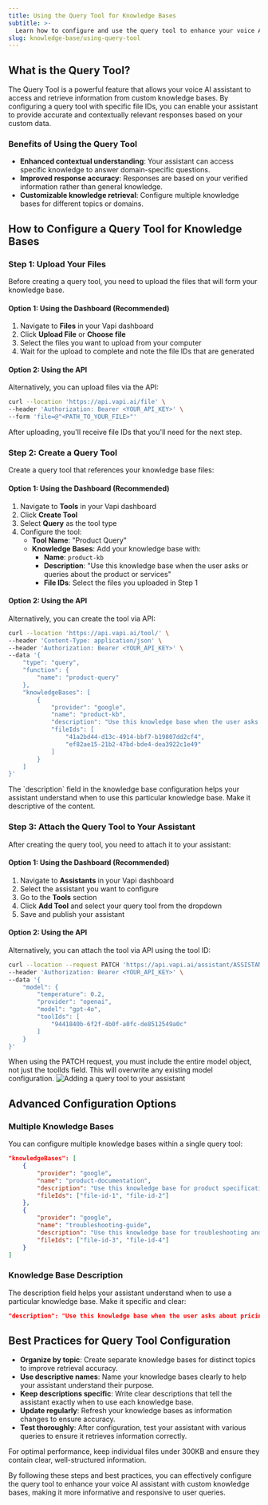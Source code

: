 ```yaml
---
title: Using the Query Tool for Knowledge Bases
subtitle: >-
  Learn how to configure and use the query tool to enhance your voice AI assistants with custom knowledge bases.
slug: knowledge-base/using-query-tool
---
```


## **What is the Query Tool?**

The Query Tool is a powerful feature that allows your voice AI assistant to access and retrieve information from custom knowledge bases. By configuring a query tool with specific file IDs, you can enable your assistant to provide accurate and contextually relevant responses based on your custom data.

### **Benefits of Using the Query Tool**

- **Enhanced contextual understanding**: Your assistant can access specific knowledge to answer domain-specific questions.
- **Improved response accuracy**: Responses are based on your verified information rather than general knowledge.
- **Customizable knowledge retrieval**: Configure multiple knowledge bases for different topics or domains.

## **How to Configure a Query Tool for Knowledge Bases**

### **Step 1: Upload Your Files**

Before creating a query tool, you need to upload the files that will form your knowledge base.

#### Option 1: Using the Dashboard (Recommended)

1. Navigate to **Files** in your Vapi dashboard
2. Click **Upload File** or **Choose file**
3. Select the files you want to upload from your computer
4. Wait for the upload to complete and note the file IDs that are generated

#### Option 2: Using the API

Alternatively, you can upload files via the API:

```bash
curl --location 'https://api.vapi.ai/file' \
--header 'Authorization: Bearer <YOUR_API_KEY>' \
--form 'file=@"<PATH_TO_YOUR_FILE>"'
```

After uploading, you'll receive file IDs that you'll need for the next step.

### **Step 2: Create a Query Tool**

Create a query tool that references your knowledge base files:

#### Option 1: Using the Dashboard (Recommended)

1. Navigate to **Tools** in your Vapi dashboard
2. Click **Create Tool**
3. Select **Query** as the tool type
4. Configure the tool:
   - **Tool Name**: "Product Query"
   - **Knowledge Bases**: Add your knowledge base with:
     - **Name**: `product-kb`
     - **Description**: "Use this knowledge base when the user asks or queries about the product or services"
     - **File IDs**: Select the files you uploaded in Step 1

#### Option 2: Using the API

Alternatively, you can create the tool via API:

```bash
curl --location 'https://api.vapi.ai/tool/' \
--header 'Content-Type: application/json' \
--header 'Authorization: Bearer <YOUR_API_KEY>' \
--data '{
    "type": "query",
    "function": {
        "name": "product-query"
    },
    "knowledgeBases": [
        {
            "provider": "google",
            "name": "product-kb",
            "description": "Use this knowledge base when the user asks or queries about the product or services",
            "fileIds": [
                "41a2bd44-d13c-4914-bbf7-b19807dd2cf4",
                "ef82ae15-21b2-47bd-bde4-dea3922c1e49"
            ]
        }
    ]
}'
```

<Note>
  The `description` field in the knowledge base configuration helps your
  assistant understand when to use this particular knowledge base. Make it
  descriptive of the content.
</Note>

### **Step 3: Attach the Query Tool to Your Assistant**

After creating the query tool, you need to attach it to your assistant:

#### Option 1: Using the Dashboard (Recommended)

1. Navigate to **Assistants** in your Vapi dashboard
2. Select the assistant you want to configure
3. Go to the **Tools** section
4. Click **Add Tool** and select your query tool from the dropdown
5. Save and publish your assistant

#### Option 2: Using the API

Alternatively, you can attach the tool via API using the tool ID:

```bash
curl --location --request PATCH 'https://api.vapi.ai/assistant/ASSISTANT_ID' \
--header 'Authorization: Bearer <YOUR_API_KEY>' \
--data '{
    "model": {
        "temperature": 0.2,
        "provider": "openai",
        "model": "gpt-4o",
        "toolIds": [
            "9441840b-6f2f-4b0f-a0fc-de8512549a0c"
        ]
    }
}'
```

<Warning>
  When using the PATCH request, you must include the entire model object, not
  just the toolIds field. This will overwrite any existing model configuration.
</Warning>

<Frame caption="Adding a query tool to your assistant">
  <img
    src="../static/images/knowledge-base/query-tool.png"
    alt="Adding a query tool to your assistant"
  />
</Frame>

## **Advanced Configuration Options**

### **Multiple Knowledge Bases**

You can configure multiple knowledge bases within a single query tool:

```json
"knowledgeBases": [
    {
        "provider": "google",
        "name": "product-documentation",
        "description": "Use this knowledge base for product specifications and features",
        "fileIds": ["file-id-1", "file-id-2"]
    },
    {
        "provider": "google",
        "name": "troubleshooting-guide",
        "description": "Use this knowledge base for troubleshooting and support questions",
        "fileIds": ["file-id-3", "file-id-4"]
    }
]
```

### **Knowledge Base Description**

The description field helps your assistant understand when to use a particular knowledge base. Make it specific and clear:

```json
"description": "Use this knowledge base when the user asks about pricing, subscription plans, or billing information"
```

## **Best Practices for Query Tool Configuration**

- **Organize by topic**: Create separate knowledge bases for distinct topics to improve retrieval accuracy.
- **Use descriptive names**: Name your knowledge bases clearly to help your assistant understand their purpose.
- **Keep descriptions specific**: Write clear descriptions that tell the assistant exactly when to use each knowledge base.
- **Update regularly**: Refresh your knowledge bases as information changes to ensure accuracy.
- **Test thoroughly**: After configuration, test your assistant with various queries to ensure it retrieves information correctly.

<Tip>
  For optimal performance, keep individual files under 300KB and ensure they
  contain clear, well-structured information.
</Tip>

By following these steps and best practices, you can effectively configure the query tool to enhance your voice AI assistant with custom knowledge bases, making it more informative and responsive to user queries.
